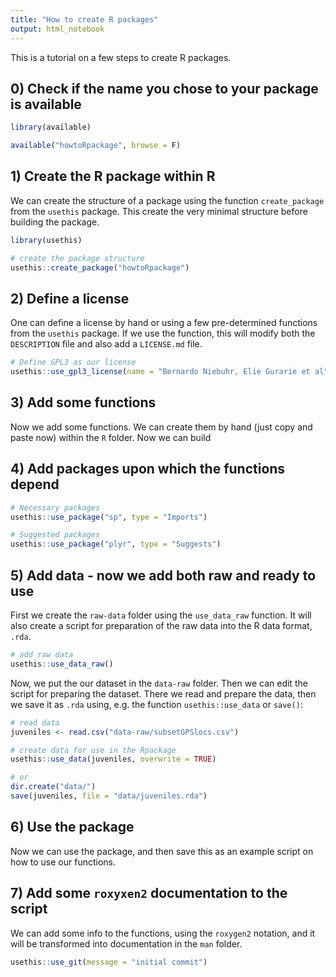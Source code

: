 ```yaml
---
title: "How to create R packages"
output: html_notebook
---
```


This is a tutorial on a few steps to create R packages.

## 0) Check if the name you chose to your package is available

```r
library(available)

available("howtoRpackage", browse = F)
```


## 1) Create the R package within R

We can create the structure of a package using the function `create_package` from the `usethis` package. This create the very minimal structure before building the package.

```r
library(usethis)

# create the package structure
usethis::create_package("howtoRpackage")
```

## 2) Define a license

One can define a license by hand or using a few pre-determined functions from the `usethis` package. If we use the function, this will modify both the `DESCRIPTION` file and also add a  `LICENSE.md` file.

```r
# Define GPL3 as our license
usethis::use_gpl3_license(name = "Bernardo Niebuhr, Elie Gurarie et al")
```

## 3) Add some functions

Now we add some functions. We can create them by hand (just copy and paste now) within the `R` folder. Now we can build

## 4) Add packages upon which the functions depend

```r
# Necessary packages
usethis::use_package("sp", type = "Imports")

# Suggested packages
usethis::use_package("plyr", type = "Suggests")
```

## 5) Add data - now we add both raw and ready to use

First we create the `raw-data` folder using the `use_data_raw` function. It will also create a script for preparation of the raw data into the R data format, `.rda`.

```r
# add raw data
usethis::use_data_raw()
```

Now, we put the our dataset in the `data-raw` folder. Then we can edit the script for preparing the dataset. There we read and prepare the data, then we save it as `.rda` using, e.g. the function `usethis::use_data` or `save()`:

```r
# read data
juveniles <- read.csv("data-raw/subsetGPSlocs.csv")

# create data for use in the Rpackage
usethis::use_data(juveniles, overwrite = TRUE)

# or
dir.create("data/")
save(juveniles, file = "data/juveniles.rda")
```

## 6) Use the package

Now we can use the package, and then save this as an example script on how
to use our functions.

## 7) Add some `roxyxen2` documentation to the script

We can add some info to the functions, using the `roxygen2` notation, and it will be transformed into documentation in the `man` folder.

```r
usethis::use_git(message = "initial commit")
```

